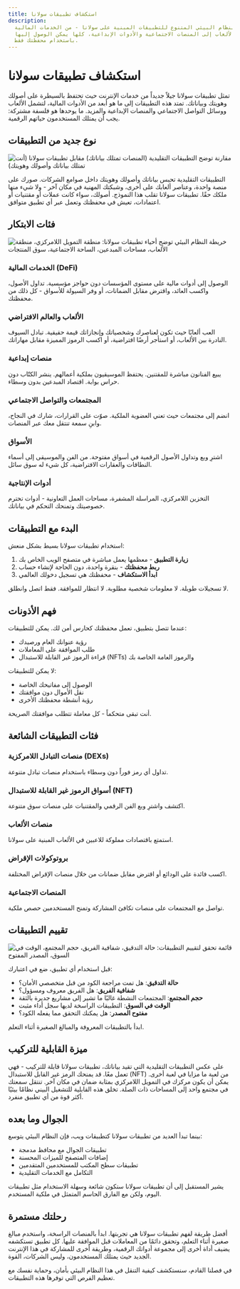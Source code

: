 ```yaml
---
title: استكشاف تطبيقات سولانا
description:
  اكتشف النظام البيئي المتنوع للتطبيقات المبنية على سولانا - من الخدمات المالية
  والألعاب إلى المنصات الاجتماعية والأدوات الإبداعية، كلها يمكن الوصول إليها
  باستخدام محفظتك فقط.
---
```


# استكشاف تطبيقات سولانا

تمثل تطبيقات سولانا جيلاً جديداً من خدمات الإنترنت حيث تحتفظ بالسيطرة على أصولك
وهويتك وبياناتك. تمتد هذه التطبيقات إلى ما هو أبعد من الأدوات المالية، لتشمل
الألعاب ووسائل التواصل الاجتماعي والمنصات الإبداعية والمزيد. ما يوحدها هو فلسفة
مشتركة: يجب أن يمتلك المستخدمون حياتهم الرقمية.

## نوع جديد من التطبيقات

![مقارنة توضح التطبيقات التقليدية (المنصات تمتلك بياناتك) مقابل تطبيقات سولانا (أنت تمتلك بياناتك وأصولك وهويتك)](/images/learn/a_new_kind_of_application.webp)

التطبيقات التقليدية تحبس بياناتك وأصولك وهويتك داخل صوامع الشركات. صورك على منصة
واحدة، وعناصر ألعابك على أخرى، وشبكتك المهنية في مكان آخر - ولا شيء منها ملكك
حقًا. تطبيقات سولانا تقلب هذا النموذج. أصولك، سواء كانت عملات أو مقتنيات أو
اعتمادات، تعيش في محفظتك وتعمل عبر أي تطبيق متوافق.

## فئات الابتكار

![خريطة النظام البيئي توضح أحياء تطبيقات سولانا: منطقة التمويل اللامركزي، منطقة الألعاب، مساحات المبدعين، الساحة الاجتماعية، سوق المنتجات](/images/learn/categories_of_innovation.webp)

### الخدمات المالية (DeFi)

الوصول إلى أدوات مالية على مستوى المؤسسات دون حواجز مؤسسية. تداول الأصول، واكسب
العائد، واقترض مقابل الضمانات، أو وفر السيولة للأسواق - كل ذلك من محفظتك.

### الألعاب والعالم الافتراضي

العب ألعابًا حيث تكون لعناصرك وشخصياتك وإنجازاتك قيمة حقيقية. تبادل السيوف
النادرة بين الألعاب، أو استأجر أرضًا افتراضية، أو اكسب الرموز المميزة مقابل
مهاراتك.

### منصات إبداعية

يبيع الفنانون مباشرة للمقتنين. يحتفظ الموسيقيون بملكية أعمالهم. ينشر الكتّاب دون
حراس بوابة. اقتصاد المبدعين بدون وسطاء.

### المجتمعات والتواصل الاجتماعي

انضم إلى مجتمعات حيث تعني العضوية الملكية. صوّت على القرارات، شارك في النجاح،
وابنِ سمعة تنتقل معك عبر المنصات.

### الأسواق

اشترِ وبع وتداول الأصول الرقمية في أسواق مفتوحة. من الفن والموسيقى إلى أسماء
النطاقات والعقارات الافتراضية، كل شيء له سوق سائل.

### أدوات الإنتاجية

التخزين اللامركزي، المراسلة المشفرة، مساحات العمل التعاونية - أدوات تحترم
خصوصيتك وتمنحك التحكم في بياناتك.

## البدء مع التطبيقات

استخدام تطبيقات سولانا بسيط بشكل منعش:

1. **زيارة التطبيق** - معظمها يعمل مباشرة في متصفح الويب الخاص بك
2. **ربط محفظتك** - بنقرة واحدة، دون الحاجة لإنشاء حساب
3. **ابدأ الاستكشاف** - محفظتك هي تسجيل دخولك العالمي

لا تسجيلات طويلة. لا معلومات شخصية مطلوبة. لا انتظار للموافقة. فقط اتصل وانطلق.

## فهم الأذونات

عندما تتصل بتطبيق، تعمل محفظتك كحارس أمن لك. يمكن للتطبيقات:

- رؤية عنوانك العام ورصيدك
- طلب الموافقة على المعاملات
- قراءة الرموز غير القابلة للاستبدال (NFTs) والرموز العامة الخاصة بك

لا يمكن للتطبيقات:

- الوصول إلى مفاتيحك الخاصة
- نقل الأموال دون موافقتك
- رؤية أنشطة محفظتك الأخرى

أنت تبقى متحكماً - كل معاملة تتطلب موافقتك الصريحة.

## فئات التطبيقات الشائعة

### منصات التبادل اللامركزية (DEXs)

تداول أي رمز فوراً دون وسطاء باستخدام منصات تبادل متنوعة.

### أسواق الرموز غير القابلة للاستبدال (NFT)

اكتشف واشترِ وبع الفن الرقمي والمقتنيات على منصات سوق متنوعة.

### منصات الألعاب

استمتع باقتصادات مملوكة للاعبين في الألعاب المبنية على سولانا.

### بروتوكولات الإقراض

اكسب فائدة على الودائع أو اقترض مقابل ضمانات من خلال منصات الإقراض المختلفة.

### المنصات الاجتماعية

تواصل مع المجتمعات على منصات تكافئ المشاركة وتمنح المستخدمين حصص ملكية.

## تقييم التطبيقات

![قائمة تحقق لتقييم التطبيقات: حالة التدقيق، شفافية الفريق، حجم المجتمع، الوقت في السوق، المصدر المفتوح](/images/learn/evaluating_applications.webp)

قبل استخدام أي تطبيق، ضع في اعتبارك:

- **حالة التدقيق**: هل تمت مراجعة الكود من قبل متخصصي الأمان؟
- **شفافية الفريق**: هل الفريق معروف ومسؤول؟
- **حجم المجتمع**: المجتمعات النشطة غالبًا ما تشير إلى مشاريع جديرة بالثقة
- **الوقت في السوق**: التطبيقات الراسخة لديها سجل أداء مثبت
- **مفتوح المصدر**: هل يمكنك التحقق مما يفعله الكود؟

ابدأ بالتطبيقات المعروفة والمبالغ الصغيرة أثناء التعلم.

## ميزة القابلية للتركيب

على عكس التطبيقات التقليدية التي تقيد بياناتك، تطبيقات سولانا قابلة للتركيب -
فهي تعمل معًا. قد يمنحك الرمز غير القابل للاستبدال (NFT) من لعبة ما مزايا في
لعبة أخرى. يمكن أن يكون مركزك في التمويل اللامركزي بمثابة ضمان في مكان آخر.
تنتقل سمعتك في مجتمع واحد إلى المساحات ذات الصلة. تخلق هذه القابلية للتشغيل
البيني نظامًا بيئيًا أكثر قوة من أي تطبيق منفرد.

## الجوال وما بعده

بينما تبدأ العديد من تطبيقات سولانا كتطبيقات ويب، فإن النظام البيئي يتوسع:

- تطبيقات الجوال مع محافظ مدمجة
- إضافات المتصفح للميزات المحسنة
- تطبيقات سطح المكتب للمستخدمين المتقدمين
- التكامل مع الخدمات التقليدية

يشير المستقبل إلى أن تطبيقات سولانا ستكون شائعة وسهلة الاستخدام مثل تطبيقات
اليوم، ولكن مع الفارق الحاسم المتمثل في ملكية المستخدم.

## رحلتك مستمرة

أفضل طريقة لفهم تطبيقات سولانا هي تجربتها. ابدأ بالمنصات الراسخة، واستخدم مبالغ
صغيرة أثناء التعلم، وتحقق دائمًا من المعاملات قبل الموافقة عليها. كل تطبيق
تستكشفه يضيف أداة أخرى إلى مجموعة أدواتك الرقمية، وطريقة أخرى للمشاركة في هذا
الإنترنت الجديد حيث يمتلك المستخدمون، وليس الشركات، القوة.

في فصلنا القادم، سنستكشف كيفية التنقل في هذا النظام البيئي بأمان، وحماية نفسك مع
تعظيم الفرص التي توفرها هذه التطبيقات.